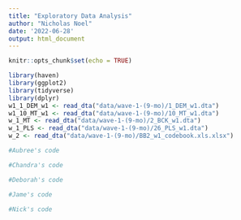 ```yaml
---
title: "Exploratory Data Analysis"
author: "Nicholas Noel"
date: '2022-06-28'
output: html_document
---
```


```r
knitr::opts_chunk$set(echo = TRUE)
```

```r
library(haven)
library(ggplot2)
library(tidyverse)
library(dplyr)
w1_1_DEM_w1 <- read_dta("data/wave-1-(9-mo)/1_DEM_w1.dta")
w1_10_MT_w1 <- read_dta("data/wave-1-(9-mo)/10_MT_w1.dta")
w_1_MT <- read_dta("data/wave-1-(9-mo)/2_BCK_w1.dta")
w_1_PLS <- read_dta("data/wave-1-(9-mo)/26_PLS_w1.dta")
w_2 <- read_dta("data/wave-1-(9-mo)/BB2_w1_codebook.xls.xlsx")
```


```r
#Aubree's code
```

```r
#Chandra's code
```

```r
#Deborah's code
```

```r
#Jame's code
```

```r
#Nick's code
```